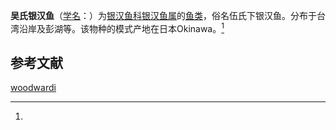 {{Speciesbox
| name = 吴氏银汉鱼
| status = 
| status_system = 
| image = 
| genus = Allanetta
| species = woodwardi
| authority = (Jordan et Starks, 1901)<ref name='id6694'>{{cite web| url =http://www.bioinfo.cn/db05/BjdwSpecies.php?action=view&id=6694| title =吴氏银汉鱼| work =《中国动物物种编目数据库》| publisher =中国科学院微生物研究所| author =中国科学院动物研究所| accessdate =2009-04-11| deadurl =yes| archiveurl =https://web.archive.org/web/20160305095630/http://www.bioinfo.cn/db05/BjdwSpecies.php?action=view&id=6694| archivedate =2016-03-05}}</ref>
}}

'''吴氏银汉鱼'''（[[学名|学名]]：{{lang|la|''Allanetta woodwardi''}}）为[[银汉鱼科|银汉鱼科]][[银汉鱼属|银汉鱼属]]的[[鱼类|鱼类]]，俗名伍氏下银汉鱼。分布于台湾沿岸及彭湖等。该物种的模式产地在日本Okinawa。<ref name='id6694'/>

== 参考文献 ==
{{reflist}}

{{Wikispecies|Allanetta woodwardi}}
{{Taxonbar|from=Q2400921}}

[[Category:银汉鱼属|woodwardi]]


{{鱼类小作品}}